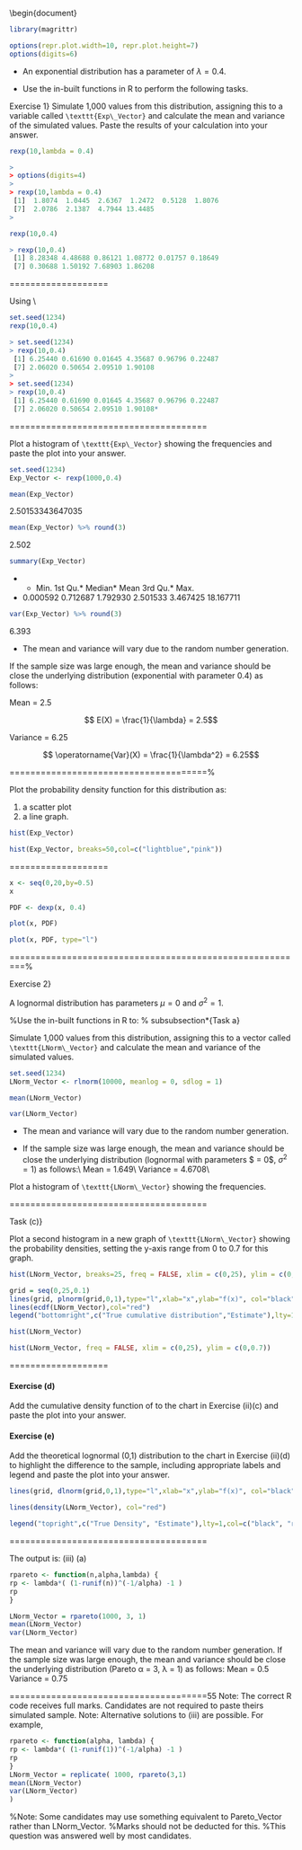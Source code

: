 \documentclass[a4paper,12pt]{article}
==========================================================================================================================================================================================================================================================================
\usepackage{eurosym}
\usepackage{vmargin}
\usepackage{amsmath}
\usepackage{graphics}
\usepackage{epsfig}
\usepackage{enumerate}
\usepackage{multicol}
\usepackage{subfigure}
\usepackage{fancyhdr}
\usepackage{listings}
\usepackage{framed}
\usepackage{graphicx}
\usepackage{amsmath}
\usepackage{chngpage}
%\usepackage{bigints}

\usepackage{vmargin}
% left top textwidth textheight headheight
% headsep footheight footskip
\setmargins{2.0cm}{2.5cm}{16 cm}{22cm}{0.5cm}{0cm}{1cm}{1cm}
\renewcommand{\baselinestretch}{1.3}

\setcounter{MaxMatrixCols}{10}

\begin{document}

```r
library(magrittr)

options(repr.plot.width=10, repr.plot.height=7)
options(digits=6)
```





* An exponential distribution has a parameter of $\lambda 
= 0.4$.

* Use the in-built functions in R to perform the following tasks.





Exercise 1}
Simulate 1,000 values from this distribution, assigning this to a variable called ``\texttt{Exp\_Vector}`` and calculate the mean and variance of
the simulated values. Paste the results of your calculation into your answer.


```r
rexp(10,lambda = 0.4)
```


```r
> 
> options(digits=4)
> 
> rexp(10,lambda = 0.4)
 [1]  1.8074  1.0445  2.6367  1.2472  0.5128  1.8076
 [7]  2.0786  2.1387  4.7944 13.4485
> 
```








```r
rexp(10,0.4)
```

```r
> rexp(10,0.4)
 [1] 8.28348 4.48688 0.86121 1.08772 0.01757 0.18649
 [7] 0.30688 1.50192 7.68903 1.86208
```
===================

Using \texttt{set.seed()}\\
```r
set.seed(1234)
rexp(10,0.4)
```

```r
> set.seed(1234)
> rexp(10,0.4)
 [1] 6.25440 0.61690 0.01645 4.35687 0.96796 0.22487
 [7] 2.06020 0.50654 2.09510 1.90108
> 
> set.seed(1234)
> rexp(10,0.4)
 [1] 6.25440 0.61690 0.01645 4.35687 0.96796 0.22487
 [7] 2.06020 0.50654 2.09510 1.90108* 
```





======================================


Plot a histogram of ``\texttt{Exp\_Vector}`` showing the frequencies and paste the plot into your answer.

```r
set.seed(1234)
Exp_Vector <- rexp(1000,0.4)
```


```r
mean(Exp_Vector) 
```


2.50153343647035



```r
mean(Exp_Vector) %>% round(3)
```


2.502



```r
summary(Exp_Vector)
```


* *  Min.   1st Qu.* Median*   Mean   3rd Qu.*   Max. 
*  0.000592  0.712687  1.792930  2.501533  3.467425 18.167711 



```r
var(Exp_Vector) %>% round(3)
```


6.393


* The mean and variance will vary due to the random number generation. 

If the sample size was large enough, the mean and variance should be close the underlying distribution (exponential with parameter 0.4) as follows:

Mean = 2.5

$$ E(X) = \frac{1}{\lambda} = 2.5$$

Variance = 6.25

$$ \operatorname{Var}(X) = \frac{1}{\lambda^2} = 6.25$$



======================================%

Plot the probability density function for this distribution as:

1. a scatter plot
2. a line graph.



```r
hist(Exp_Vector)
```


\includegraphics[scale=0.400]{00-A2/images/output_13_0.jpeg}



```r
hist(Exp_Vector, breaks=50,col=c("lightblue","pink"))

```

\includegraphics[scale=0.40]{00-A2/images/output_14_0.jpeg}

===================


```r
x <- seq(0,20,by=0.5)
x
```

\includegraphics[]{00-A2/images/Sequence.JPG}



```r
PDF <- dexp(x, 0.4)

plot(x, PDF)

```


\includegraphics[scale=0.4]{00-A2/images/output_16_0.jpeg}



```r
plot(x, PDF, type="l")
```


\includegraphics[scale=0.4]{00-A2/images/output_17_0.jpeg}

=========================================================%


Exercise  2}

A lognormal distribution has parameters $\mu = 0$ and $\sigma^2 = 1$.

%Use the in-built functions in R to:
% subsubsection*{Task a}

Simulate 1,000 values from this distribution, assigning this to a vector called ``\texttt{LNorm\_Vector}`` and calculate the mean and variance of the simulated values. 




```r
set.seed(1234)
LNorm_Vector <- rlnorm(10000, meanlog = 0, sdlog = 1)
```
```r
mean(LNorm_Vector) 

var(LNorm_Vector) 
```


\includegraphics[scale=1.2]{00-A2/images/lognormal_1_estimates.JPG}


* The mean and variance will vary due to the random number generation. 

* If the sample size was large enough, the mean and variance should be close the underlying
distribution (lognormal with parameters $ \mu = 0$, $\sigma^2 = 1$) as follows:\\
Mean = 1.649\\
Variance = 4.6708\\




Plot a histogram of ``\texttt{LNorm\_Vector}`` showing the frequencies.



\includegraphics[scale=0.4]{00-A2/images/output_23_0.jpeg}

======================================

Task (c)}

Plot a second histogram in a new graph of ``\texttt{LNorm\_Vector}`` showing the probability densities, setting the y-axis range from 0 to 0.7 for this graph.


```r
hist(LNorm_Vector, breaks=25, freq = FALSE, xlim = c(0,25), ylim = c(0,1))

grid = seq(0,25,0.1)
lines(grid, plnorm(grid,0,1),type="l",xlab="x",ylab="f(x)", col="black")
lines(ecdf(LNorm_Vector),col="red")
legend("bottomright",c("True cumulative distribution","Estimate"),lty=1,col=c("black", "red"))
```




```r
hist(LNorm_Vector)
```


\includegraphics[scale=0.4]{00-A2/images/output_24_0.jpeg}




```r
hist(LNorm_Vector, freq = FALSE, xlim = c(0,25), ylim = c(0,0.7))
```


\includegraphics[scale=0.4]{00-A2/images/output_25_0.png}

===================


#### Exercise  (d)
Add the cumulative density function of \texttt{LNorm\_Vector} to the chart
in Exercise  (ii)(c) and paste the plot into your answer.

#### Exercise  (e)

Add the theoretical lognormal (0,1) distribution to the chart in Exercise  (ii)(d) to highlight the difference to the sample, including
appropriate labels and legend and paste the plot into your answer.




```r
lines(grid, dlnorm(grid,0,1),type="l",xlab="x",ylab="f(x)", col="black")

lines(density(LNorm_Vector), col="red")

legend("topright",c("True Density", "Estimate"),lty=1,col=c("black", "red"))

```


======================================




The output is:
(iii) (a)

```r
rpareto <- function(n,alpha,lambda) {
rp <- lambda*( (1-runif(n))^(-1/alpha) -1 )
rp
}
```


```r

LNorm_Vector = rpareto(1000, 3, 1)
mean(LNorm_Vector)
var(LNorm_Vector)
```



The mean and variance will vary due to the random number generation. If the sample size
was large enough, the mean and variance should be close the underlying distribution
(Pareto α = 3, λ = 1) as follows:
Mean = 0.5
Variance = 0.75


======================================55
Note: The correct R code receives full marks.
Candidates are not required to paste theirs simulated sample.
Note: Alternative solutions to (iii) are possible. For example,

```r
rpareto <- function(alpha, lambda) {
rp <- lambda*( (1-runif(1))^(-1/alpha) -1 )
rp
}
LNorm_Vector = replicate( 1000, rpareto(3,1)
mean(LNorm_Vector)
var(LNorm_Vector)
)
```


%Note: Some candidates may use something equivalent to Pareto_Vector rather than LNorm_Vector.
%Marks should not be deducted for this.
%This question was answered well by most candidates.



